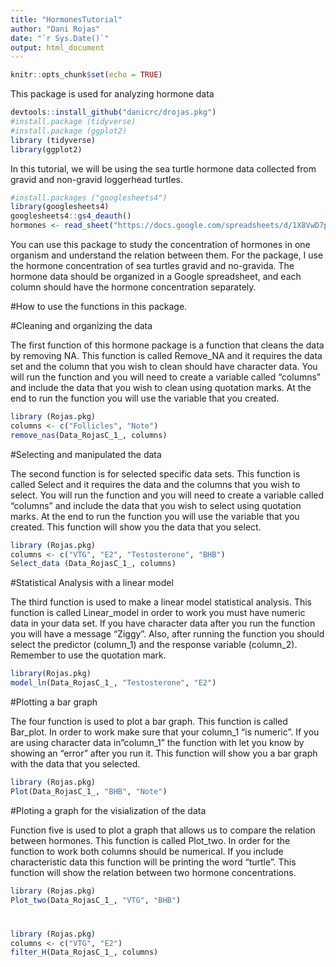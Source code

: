 ```yaml
---
title: "HormonesTutorial"
author: "Dani Rojas"
date: "`r Sys.Date()`"
output: html_document
---
```


```r
knitr::opts_chunk$set(echo = TRUE)
```

This package is used for analyzing hormone data

```r
devtools::install_github("danicrc/drojas.pkg")
#install.package (tidyverse)
#install.package (ggplot2)
library (tidyverse)
library(ggplot2)
```

In this tutorial, we will be using the sea turtle hormone data collected from gravid and non-gravid loggerhead turtles.

```r
#install.packages ("googlesheets4")
library(googlesheets4)
googlesheets4::gs4_deauth()
hormones <- read_sheet("https://docs.google.com/spreadsheets/d/1X8VwD7pLS437uzxXK2OaZDiklGRgoYlYfCu3BsmlO5s/edit?usp=sharing")
```

You can use this package to study the concentration of hormones in one organism and understand the relation between them. For the package, I use the hormone concentration of sea turtles gravid and no-gravida. The hormone data should be organized in a Google spreadsheet, and each column should have the hormone concentration separately.

#How to use the functions in this package.

#Cleaning and organizing the data

The first function of this hormone package is a function that cleans the data by removing NA. This function is called Remove_NA and it requires the data set and the column that you wish to clean should have character data. You will run the function and you will need to create a variable called "columns" and include the data that you wish to clean using quotation marks. At the end to run the function you will use the variable that you created. 


```r
library (Rojas.pkg)
columns <- c("Follicles", "Note")
remove_nas(Data_RojasC_1_, columns)
```

#Selecting and manipulated the data 

The second function is for selected specific data sets. This function is called Select and it requires the data and the columns that you wish to select. You will run the function and you will need to create a variable called "columns" and include the data that you wish to select using quotation marks. At the end to run the function you will use the variable that you created. This function will show you the data that you select. 

```r
library (Rojas.pkg)
columns <- c("VTG", "E2", "Testosterone", "BHB")
Select_data (Data_RojasC_1_, columns)
```

#Statistical Analysis with a linear model

The third function is used to make a linear model statistical analysis. This function is called Linear_model in order to work you must have numeric data in your data set. If you have character data after you run the function you will have a message "Ziggy". Also, after running the function you should select the predictor (column_1) and the response variable (column_2). Remember to use the quotation mark.  

```r
library(Rojas.pkg)
model_ln(Data_RojasC_1_, "Testosterone", "E2")
```

#Plotting a bar graph

The four function is used to plot a bar graph. This function is called Bar_plot. In order to work make sure that your column_1 "is numeric". If you are using character data in"column_1" the function with let you know by showing an "error" after you run it. This function will show you a bar graph with the data that you selected. 

```r
library (Rojas.pkg)
Plot(Data_RojasC_1_, "BHB", "Note")
```

#Ploting a graph for the visialization of the data

Function five is used to plot a graph that allows us to compare the relation between hormones. This function is called Plot_two. In order for the function to work both columns should be numerical. If you include characteristic data this function will be printing the word "turtle". This function will show the relation between two hormone concentrations. 

```r
library (Rojas.pkg)
Plot_two(Data_RojasC_1_, "VTG", "BHB")
```

#

```r
library (Rojas.pkg)
columns <- c("VTG", "E2")
filter_H(Data_RojasC_1_, columns)


```